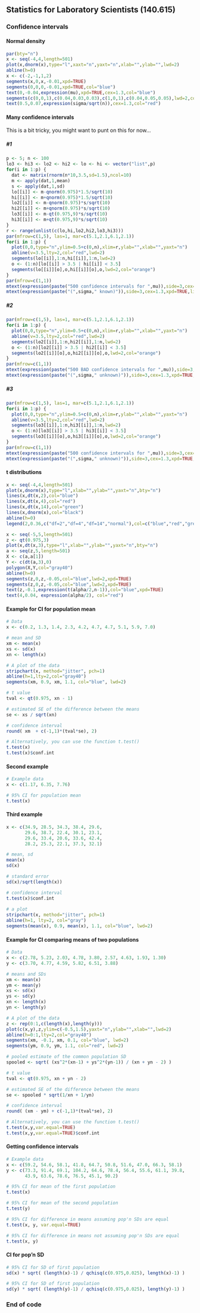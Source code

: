 ## Statistics for Laboratory Scientists (140.615)

### Confidence intervals

#### Normal density


```r
par(bty="n")
x <- seq(-4,4,length=501)
plot(x,dnorm(x),type="l",xaxt="n",yaxt="n",xlab="",ylab="",lwd=2)
abline(h=0)
x <- c(-2,-1,1,2)
segments(x,0,x,-0.01,xpd=TRUE)
segments(0,0,0,-0.01,xpd=TRUE,col="blue")
text(0,-0.04,expression(mu),xpd=TRUE,cex=1.3,col="blue")
segments(c(0,0,1),c(0.04,0.03,0.03),c(1,0,1),c(0.04,0.05,0.05),lwd=2,col="red")
text(0.5,0.07,expression(sigma/sqrt(n)),cex=1.3,col="red")
```

#### Many confidence intervals 

This is a bit tricky, you might want to punt on this for now...

##### #1 

```r

p <- 5; n <- 100
lo3 <- hi3 <- lo2 <- hi2 <- lo <- hi <- vector("list",p)
for(i in 1:p) {
  dat <- matrix(rnorm(n*10,3.5,sd=1.5),ncol=10)
  m <- apply(dat,1,mean)
  s <- apply(dat,1,sd)
  lo[[i]] <- m-qnorm(0.975)*1.5/sqrt(10)
  hi[[i]] <- m+qnorm(0.975)*1.5/sqrt(10)
  lo2[[i]] <- m-qnorm(0.975)*s/sqrt(10)
  hi2[[i]] <- m+qnorm(0.975)*s/sqrt(10)
  lo3[[i]] <- m-qt(0.975,9)*s/sqrt(10)
  hi3[[i]] <- m+qt(0.975,9)*s/sqrt(10)
}
r <- range(unlist(c(lo,hi,lo2,hi2,lo3,hi3)))
par(mfrow=c(1,5), las=1, mar=c(5.1,2.1,6.1,2.1))
for(i in 1:p) {
  plot(0,0,type="n",ylim=0.5+c(0,n),xlim=r,ylab="",xlab="",yaxt="n")
  abline(v=3.5,lty=2,col="red",lwd=2)
  segments(lo[[i]],1:n,hi[[i]],1:n,lwd=2)
  o <- (1:n)[lo[[i]] > 3.5 | hi[[i]] < 3.5]
  segments(lo[[i]][o],o,hi[[i]][o],o,lwd=2,col="orange")
}
par(mfrow=c(1,1))
mtext(expression(paste("500 confidence intervals for ",mu)),side=3,cex=1.5,xpd=TRUE,line=4)
mtext(expression(paste("(",sigma," known)")),side=3,cex=1.3,xpd=TRUE,line=2.7)
```

##### #2

```r
par(mfrow=c(1,5), las=1, mar=c(5.1,2.1,6.1,2.1))
for(i in 1:p) {
  plot(0,0,type="n",ylim=0.5+c(0,n),xlim=r,ylab="",xlab="",yaxt="n")
  abline(v=3.5,lty=2,col="red",lwd=2)
  segments(lo2[[i]],1:n,hi2[[i]],1:n,lwd=2)
  o <- (1:n)[lo2[[i]] > 3.5 | hi2[[i]] < 3.5]
  segments(lo2[[i]][o],o,hi2[[i]][o],o,lwd=2,col="orange")
}
par(mfrow=c(1,1))
mtext(expression(paste("500 BAD confidence intervals for ",mu)),side=3,cex=1.5,xpd=TRUE,line=4)
mtext(expression(paste("(",sigma," unknown)")),side=3,cex=1.3,xpd=TRUE,line=2.7)
```

##### #3

```r
par(mfrow=c(1,5), las=1, mar=c(5.1,2.1,6.1,2.1))
for(i in 1:p) {
  plot(0,0,type="n",ylim=0.5+c(0,n),xlim=r,ylab="",xlab="",yaxt="n")
  abline(v=3.5,lty=2,col="red",lwd=2)
  segments(lo3[[i]],1:n,hi3[[i]],1:n,lwd=2)
  o <- (1:n)[lo3[[i]] > 3.5 | hi3[[i]] < 3.5]
  segments(lo3[[i]][o],o,hi3[[i]][o],o,lwd=2,col="orange")
}
par(mfrow=c(1,1))
mtext(expression(paste("500 confidence intervals for ",mu)),side=3,cex=1.5,xpd=TRUE,line=4)
mtext(expression(paste("(",sigma," unknown)")),side=3,cex=1.3,xpd=TRUE,line=2.7)
```

#### t distributions

```r
x <- seq(-4,4,length=501)
plot(x,dnorm(x),type="l",xlab="",ylab="",yaxt="n",bty="n")
lines(x,dt(x,2),col="blue")
lines(x,dt(x,4),col="red")
lines(x,dt(x,14),col="green")
lines(x,dnorm(x),col="black")
abline(h=0)
legend(2,0.36,c("df=2","df=4","df=14","normal"),col=c("blue","red","green","black"),lwd=1)

x <- seq(-5,5,length=501)
z <- qt(0.975,3)
plot(x,dt(x,3),type="l",xlab="",ylab="",yaxt="n",bty="n")
a <- seq(z,5,length=501)
X <- c(a,a[1])
Y <- c(dt(a,3),0)
polygon(X,Y,col="gray40")
abline(h=0)
segments(z,0,z,-0.05,col="blue",lwd=2,xpd=TRUE)
segments(z,0,z,-0.05,col="blue",lwd=2,xpd=TRUE)
text(z,-0.1,expression(t(alpha/2,n-1)),col="blue",xpd=TRUE)
text(4,0.04, expression(alpha/2), col="red")
```

#### Example for CI for population mean

```r

# Data
x <- c(0.2, 1.3, 1.4, 2.3, 4.2, 4.7, 4.7, 5.1, 5.9, 7.0)

# mean and SD
xm <- mean(x)
xs <- sd(x)
xn <- length(x)

# A plot of the data
stripchart(x, method="jitter", pch=1)
abline(h=1,lty=2,col="gray40")
segments(xm, 0.9, xm, 1.1, col="blue", lwd=2)

# t value
tval <- qt(0.975, xn - 1)

# estimated SE of the difference between the means
se <- xs / sqrt(xn)

# confidence interval
round( xm  + c(-1,1)*(tval*se), 2)

# Alternatively, you can use the function t.test()
t.test(x)
t.test(x)$conf.int
```

#### Second example

```r
# Example data
x <- c(1.17, 6.35, 7.76)

# 95% CI for population mean 
t.test(x)
```

#### Third example

```r
x <- c(34.9, 28.5, 34.3, 38.4, 29.6,
       29.6, 38.7, 22.4, 30.1, 23.1,
       29.6, 33.4, 20.6, 33.6, 42.4,
       28.2, 25.3, 22.1, 37.3, 32.1)

# mean, sd
mean(x)
sd(x)

# standard error
sd(x)/sqrt(length(x))

# confidence interval
t.test(x)$conf.int
           
# a plot
stripchart(x, method="jitter", pch=1)
abline(h=1, lty=2, col="gray")
segments(mean(x), 0.9, mean(x), 1.1, col="blue", lwd=2)
```

#### Example for CI comparing means of two populations

```r
# Data
x <- c(2.78, 5.23, 2.03, 4.78, 3.80, 2.57, 4.63, 1.93, 1.30)
y <- c(3.70, 4.77, 4.59, 5.82, 6.51, 3.88)

# means and SDs
xm <- mean(x)
ym <- mean(y)
xs <- sd(x)
ys <- sd(y)
xn <- length(x)
yn <- length(y)

# A plot of the data
z <- rep(0:1,c(length(x),length(y)))
plot(c(x,y),z,ylim=c(-0.5,1.5),yaxt="n",ylab="",xlab="",lwd=2)
abline(h=0:1,lty=2,col="gray40")
segments(xm, -0.1, xm, 0.1, col="blue", lwd=2)
segments(ym, 0.9, ym, 1.1, col="red", lwd=2)

# pooled estimate of the common population SD
spooled <- sqrt( (xs^2*(xn-1) + ys^2*(yn-1)) / (xn + yn - 2) )

# t value
tval <- qt(0.975, xn + yn - 2)

# estimated SE of the difference between the means
se <- spooled * sqrt(1/xn + 1/yn)

# confidence interval
round( (xm - ym) + c(-1,1)*(tval*se), 2)

# Alternatively, you can use the function t.test()
t.test(x,y,var.equal=TRUE)
t.test(x,y,var.equal=TRUE)$conf.int
```

#### Getting confidence intervals

```r
# Example data
x <- c(59.2, 54.6, 58.1, 41.8, 64.7, 50.8, 51.6, 47.0, 66.3, 58.1)
y <- c(73.3, 91.4, 69.1, 104.2, 64.6, 78.4, 56.4, 55.6, 61.1, 39.8,
       43.9, 63.6, 78.6, 76.5, 45.1, 90.2)

# 95% CI for mean of the first population
t.test(x)

# 95% CI for mean of the second population
t.test(y)

# 95% CI for difference in means assuming pop'n SDs are equal
t.test(x, y, var.equal=TRUE)

# 95% CI for difference in means not assuming pop'n SDs are equal
t.test(x, y)
```

#### CI for pop'n SD

```r
# 95% CI for SD of first population
sd(x) * sqrt( (length(x)-1) / qchisq(c(0.975,0.025), length(x)-1) )

# 95% CI for SD of first population
sd(y) * sqrt( (length(y)-1) / qchisq(c(0.975,0.025), length(y)-1) )
```

### End of code
